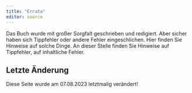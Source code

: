 ```yaml
---
title: "Errata"
editor: source
---
```


Das Buch wurde mit großer Sorgfalt geschrieben und redigiert. 
Aber sicher haben sich Tippfehler oder andere Fehler eingeschlichen.
Hier finden Sie Hinweise auf solche Dinge.
An dieser Stelle finden Sie Hinweise auf Tippfehler, auf inhaltliche Fehler.

## Letzte Änderung
Diese Seite wurde am 07.08.2023 letztmalig verändert!

